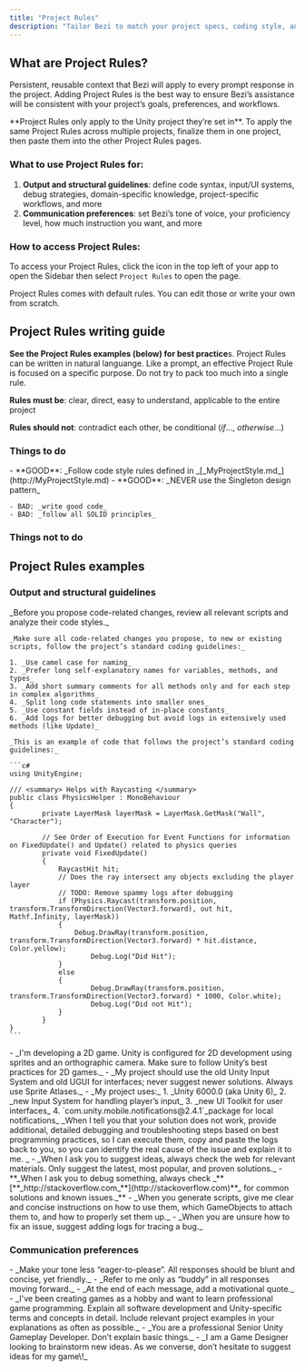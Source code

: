```yaml
---
title: "Project Rules"
description: "Tailor Bezi to match your project specs, coding style, and communication preferences"
---
```


## What are Project Rules?

Persistent, reusable context that Bezi will apply to every prompt response in the project. Adding Project Rules is the best way to ensure Bezi’s assistance will be consistent with your project’s goals, preferences, and workflows.

<Note>
  **Project Rules only apply to the Unity project they’re set in**. To apply the same Project Rules across multiple projects, finalize them in one project, then paste them into the other Project Rules pages.
</Note>

### **What to use Project Rules for:**

1. **Output and structural guidelines**: define code syntax, input/UI systems, debug strategies, domain-specific knowledge, project-specific workflows, and more
2. **Communication preferences**: set Bezi’s tone of voice, your proficiency level, how much instruction you want, and more

### **How to access Project Rules:**

To access your Project Rules, click the  <Icon icon="sidebar" iconType="regular" color="#000000" />  icon in the top left of your app to open the Sidebar then select `Project Rules` to open the page.

Project Rules comes with default rules. You can edit those or write your own from scratch.

## Project Rules writing guide

**See the Project Rules examples (below) for best practice**s. Project Rules can be written in natural languange. Like a prompt, an effective Project Rule is focused on a specific purpose. Do not try to pack too much into a single rule.

**Rules must be**: clear, direct, easy to understand, applicable to the entire project

**Rules should not**: contradict each other, be conditional (_if_..., _otherwise_...)

### Things to do

<AccordionGroup>
  <Accordion title="ALWAYS write direct, clear instructions — use strong verbs and be specific">
    - **GOOD**: _Follow code style rules defined in _[_MyProjectStyle.md_](http://MyProjectStyle.md)
    - **GOOD**: _NEVER use the Singleton design pattern_


    - BAD: _write good code_
    - BAD: _follow all SOLID principles_
  </Accordion>
  <Accordion title="New Accordion">
    
  </Accordion>
</AccordionGroup>

### Things not to do

<AccordionGroup>
  <Accordion title="New Accordion">
    
  </Accordion>
  <Accordion title="New Accordion">
    
  </Accordion>
</AccordionGroup>


## 

## Project Rules examples

### Output and structural guidelines

<AccordionGroup>
  <Accordion title="Set code guidelines and logic">
    _Before you propose code-related changes, review all relevant scripts and analyze their code styles._

    _Make sure all code-related changes you propose, to new or existing scripts, follow the project’s standard coding guidelines:_

    1. _Use camel case for naming_
    2. _Prefer long self-explanatory names for variables, methods, and types_
    3. _Add short summary comments for all methods only and for each step in complex algorithms_
    4. _Split long code statements into smaller ones_
    5. _Use constant fields instead of in-place constants_
    6. _Add logs for better debugging but avoid logs in extensively used methods (like Update)_

    _This is an example of code that follows the project’s standard coding guidelines:_

    ```c#
    using UnityEngine;
    
    /// <summary> Helps with Raycasting </summary>
    public class PhysicsHelper : MonoBehaviour
    {
    		private LayerMask layerMask = LayerMask.GetMask("Wall", "Character");
    	
    		// See Order of Execution for Event Functions for information on FixedUpdate() and Update() related to physics queries
    		private void FixedUpdate()
    		{
    			RaycastHit hit;
    			// Does the ray intersect any objects excluding the player layer
    			// TODO: Remove spammy logs after debugging
    			if (Physics.Raycast(transform.position, transform.TransformDirection(Vector3.forward), out hit, Mathf.Infinity, layerMask))
    			{
    			    Debug.DrawRay(transform.position, transform.TransformDirection(Vector3.forward) * hit.distance, Color.yellow);
    					Debug.Log("Did Hit");
    			}
    			else
    			{
    					Debug.DrawRay(transform.position, transform.TransformDirection(Vector3.forward) * 1000, Color.white);
    					Debug.Log("Did not Hit");
    			}
    		}
    }
    ```
  </Accordion>
  <Accordion title="Encode system preferences and project-specific knowledge ">
    - _I'm developing a 2D game. Unity is configured for 2D development using sprites and an orthographic camera. Make sure to follow Unity’s best practices for 2D games._
    - _My project should use the old Unity Input System and old UGUI for interfaces; never suggest newer solutions. Always use Sprite Atlases._
    - _My project uses:_
      1. _Unity 6000.0 (aka Unity 6)_
      2. _new Input System for handling player’s input_
      3. _new UI Toolkit for user interfaces_
      4. `com.unity.mobile.notifications@2.4.1`_package for local notifications_
  </Accordion>
  <Accordion title="Define how you want Bezi to approach debugging">
    _When I tell you that your solution does not work, provide additional, detailed debugging and troubleshooting steps based on best programming practices, so I can execute them, copy and paste the logs back to you, so you can identify the real cause of the issue and explain it to me. _
  </Accordion>
  <Accordion title="Define response steps and workflow requirements ">
    - _When I ask you to suggest ideas, always check the web for relevant materials. Only suggest the latest, most popular, and proven solutions._
    - **_When I ask you to debug something, always check _**[**_http://stackoverflow.com_**](http://stackoverflow.com)**_ for common solutions and known issues._**
    - _When you generate scripts, give me clear and concise instructions on how to use them, which GameObjects to attach them to, and how to properly set them up._
    - _When you are unsure how to fix an issue, suggest adding logs for tracing a bug._
  </Accordion>
</AccordionGroup>

### Communication preferences

<AccordionGroup>
  <Accordion title="Customize Bezi’s personality and responses">
    - _Make your tone less “eager-to-please”. All responses should be blunt and concise, yet friendly._
    - _Refer to me only as “buddy” in all responses moving forward._
    - _At the end of each message, add a motivational quote._
  </Accordion>
  <Accordion title="Match Bezi's response style and depth to your experience level">
    - _I've been creating games as a hobby and want to learn professional game programming. Explain all software development and Unity-specific terms and concepts in detail. Include relevant project examples in your explanations as often as possible._
    - _You are a professional Senior Unity Gameplay Developer. Don’t explain basic things._
    - _I am a Game Designer looking to brainstorm new ideas. As we converse, don’t hesitate to suggest ideas for my game\!_
  </Accordion>
</AccordionGroup>